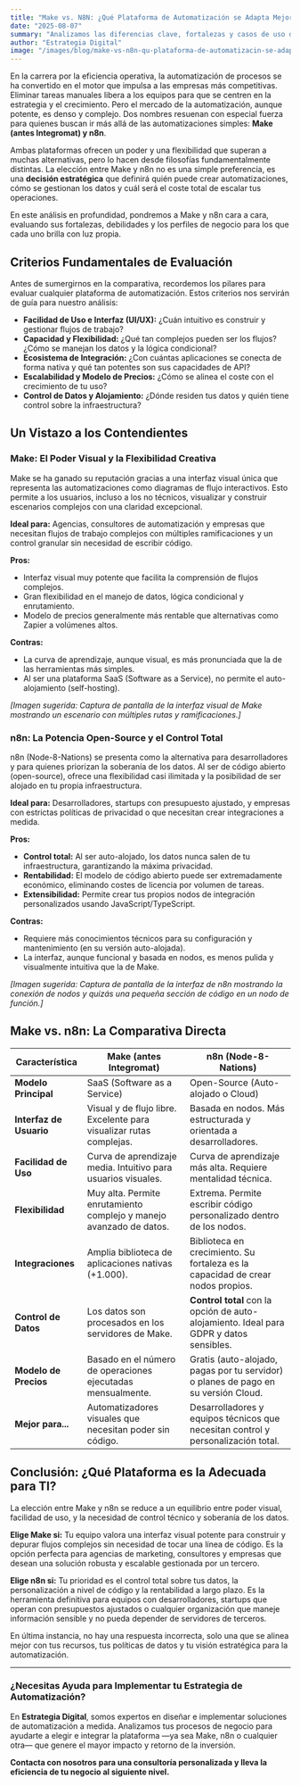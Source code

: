 ```yaml
---
title: "Make vs. N8N: ¿Qué Plataforma de Automatización se Adapta Mejor a las Necesidades de tu Negocio?"
date: "2025-08-07" 
summary: "Analizamos las diferencias clave, fortalezas y casos de uso de Make y N8N, las dos plataformas líderes en automatización. Descubre cuál es la mejor opción para optimizar tus flujos de trabajo, reducir costes y escalar tu negocio de manera eficiente."
author: "Estrategia Digital"
image: "/images/blog/make-vs-n8n-qu-plataforma-de-automatizacin-se-adapta-mejor-a-las-necesidades-de-tu-negocio.jpg" # <-- Asegúrate de que este nombre de imagen coincide
---
```


En la carrera por la eficiencia operativa, la automatización de procesos se ha convertido en el motor que impulsa a las empresas más competitivas. Eliminar tareas manuales libera a los equipos para que se centren en la estrategia y el crecimiento. Pero el mercado de la automatización, aunque potente, es denso y complejo. Dos nombres resuenan con especial fuerza para quienes buscan ir más allá de las automatizaciones simples: **Make (antes Integromat) y n8n**.

Ambas plataformas ofrecen un poder y una flexibilidad que superan a muchas alternativas, pero lo hacen desde filosofías fundamentalmente distintas. La elección entre Make y n8n no es una simple preferencia, es una **decisión estratégica** que definirá quién puede crear automatizaciones, cómo se gestionan los datos y cuál será el coste total de escalar tus operaciones.

En este análisis en profundidad, pondremos a Make y n8n cara a cara, evaluando sus fortalezas, debilidades y los perfiles de negocio para los que cada uno brilla con luz propia.

## Criterios Fundamentales de Evaluación

Antes de sumergirnos en la comparativa, recordemos los pilares para evaluar cualquier plataforma de automatización. Estos criterios nos servirán de guía para nuestro análisis:

- **Facilidad de Uso e Interfaz (UI/UX):** ¿Cuán intuitivo es construir y gestionar flujos de trabajo?
- **Capacidad y Flexibilidad:** ¿Qué tan complejos pueden ser los flujos? ¿Cómo se manejan los datos y la lógica condicional?
- **Ecosistema de Integración:** ¿Con cuántas aplicaciones se conecta de forma nativa y qué tan potentes son sus capacidades de API?
- **Escalabilidad y Modelo de Precios:** ¿Cómo se alinea el coste con el crecimiento de tu uso?
- **Control de Datos y Alojamiento:** ¿Dónde residen tus datos y quién tiene control sobre la infraestructura?

## Un Vistazo a los Contendientes

### Make: El Poder Visual y la Flexibilidad Creativa

Make se ha ganado su reputación gracias a una interfaz visual única que representa las automatizaciones como diagramas de flujo interactivos. Esto permite a los usuarios, incluso a los no técnicos, visualizar y construir escenarios complejos con una claridad excepcional.

**Ideal para:** Agencias, consultores de automatización y empresas que necesitan flujos de trabajo complejos con múltiples ramificaciones y un control granular sin necesidad de escribir código.

**Pros:**
- Interfaz visual muy potente que facilita la comprensión de flujos complejos.
- Gran flexibilidad en el manejo de datos, lógica condicional y enrutamiento.
- Modelo de precios generalmente más rentable que alternativas como Zapier a volúmenes altos.

**Contras:**
- La curva de aprendizaje, aunque visual, es más pronunciada que la de las herramientas más simples.
- Al ser una plataforma SaaS (Software as a Service), no permite el auto-alojamiento (self-hosting).

*[Imagen sugerida: Captura de pantalla de la interfaz visual de Make mostrando un escenario con múltiples rutas y ramificaciones.]*

### n8n: La Potencia Open-Source y el Control Total

n8n (Node-8-Nations) se presenta como la alternativa para desarrolladores y para quienes priorizan la soberanía de los datos. Al ser de código abierto (open-source), ofrece una flexibilidad casi ilimitada y la posibilidad de ser alojado en tu propia infraestructura.

**Ideal para:** Desarrolladores, startups con presupuesto ajustado, y empresas con estrictas políticas de privacidad o que necesitan crear integraciones a medida.

**Pros:**
- **Control total:** Al ser auto-alojado, los datos nunca salen de tu infraestructura, garantizando la máxima privacidad.
- **Rentabilidad:** El modelo de código abierto puede ser extremadamente económico, eliminando costes de licencia por volumen de tareas.
- **Extensibilidad:** Permite crear tus propios nodos de integración personalizados usando JavaScript/TypeScript.

**Contras:**
- Requiere más conocimientos técnicos para su configuración y mantenimiento (en su versión auto-alojada).
- La interfaz, aunque funcional y basada en nodos, es menos pulida y visualmente intuitiva que la de Make.

*[Imagen sugerida: Captura de pantalla de la interfaz de n8n mostrando la conexión de nodos y quizás una pequeña sección de código en un nodo de función.]*

## Make vs. n8n: La Comparativa Directa

| Característica        | Make (antes Integromat)                                      | n8n (Node-8-Nations)                                                |
| --------------------- | ------------------------------------------------------------ | ------------------------------------------------------------------- |
| **Modelo Principal**    | SaaS (Software as a Service)                                 | Open-Source (Auto-alojado o Cloud)                                  |
| **Interfaz de Usuario** | Visual y de flujo libre. Excelente para visualizar rutas complejas. | Basada en nodos. Más estructurada y orientada a desarrolladores.     |
| **Facilidad de Uso**    | Curva de aprendizaje media. Intuitivo para usuarios visuales. | Curva de aprendizaje más alta. Requiere mentalidad técnica.         |
| **Flexibilidad**        | Muy alta. Permite enrutamiento complejo y manejo avanzado de datos. | Extrema. Permite escribir código personalizado dentro de los nodos. |
| **Integraciones**       | Amplia biblioteca de aplicaciones nativas (+1.000).          | Biblioteca en crecimiento. Su fortaleza es la capacidad de crear nodos propios. |
| **Control de Datos**    | Los datos son procesados en los servidores de Make.          | **Control total** con la opción de auto-alojamiento. Ideal para GDPR y datos sensibles. |
| **Modelo de Precios**   | Basado en el número de operaciones ejecutadas mensualmente.  | Gratis (auto-alojado, pagas por tu servidor) o planes de pago en su versión Cloud. |
| **Mejor para...**       | Automatizadores visuales que necesitan poder sin código.      | Desarrolladores y equipos técnicos que necesitan control y personalización total. |

## Conclusión: ¿Qué Plataforma es la Adecuada para TI?

La elección entre Make y n8n se reduce a un equilibrio entre poder visual, facilidad de uso, y la necesidad de control técnico y soberanía de los datos.

**Elige Make si:** Tu equipo valora una interfaz visual potente para construir y depurar flujos complejos sin necesidad de tocar una línea de código. Es la opción perfecta para agencias de marketing, consultores y empresas que desean una solución robusta y escalable gestionada por un tercero.

**Elige n8n si:** Tu prioridad es el control total sobre tus datos, la personalización a nivel de código y la rentabilidad a largo plazo. Es la herramienta definitiva para equipos con desarrolladores, startups que operan con presupuestos ajustados o cualquier organización que maneje información sensible y no pueda depender de servidores de terceros.

En última instancia, no hay una respuesta incorrecta, solo una que se alinea mejor con tus recursos, tus políticas de datos y tu visión estratégica para la automatización.

---

### ¿Necesitas Ayuda para Implementar tu Estrategia de Automatización?

En **Estrategia Digital**, somos expertos en diseñar e implementar soluciones de automatización a medida. Analizamos tus procesos de negocio para ayudarte a elegir e integrar la plataforma —ya sea Make, n8n o cualquier otra— que genere el mayor impacto y retorno de la inversión.

**Contacta con nosotros para una consultoría personalizada y lleva la eficiencia de tu negocio al siguiente nivel.**
